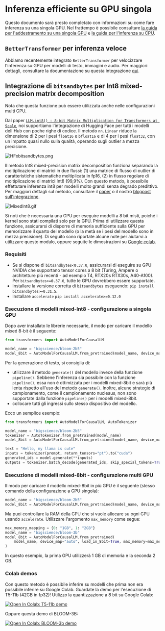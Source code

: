 <!--Copyright 2022 The HuggingFace Team. All rights reserved.

Licensed under the Apache License, Version 2.0 (the "License"); you may not use this file except in compliance with
the License. You may obtain a copy of the License at

http://www.apache.org/licenses/LICENSE-2.0

Unless required by applicable law or agreed to in writing, software distributed under the License is distributed on
an "AS IS" BASIS, WITHOUT WARRANTIES OR CONDITIONS OF ANY KIND, either express or implied. See the License for the
-->

# Inferenza efficiente su GPU singola

Questo documento sarà presto completato con informazioni su come fare inferenza su una singola GPU. Nel frattempo è possibile consultare [la guida per l'addestramento su una singola GPU](perf_train_gpu_one) e [la guida per l'inferenza su CPU](perf_infer_cpu).

## `BetterTransformer` per inferenza veloce

Abbiamo recentemente integrato `BetterTransformer` per velocizzare l'inferenza su GPU per modelli di testo, immagini e audio. Per maggiori dettagli, consultare la documentazione su questa integrazione [qui](https://huggingface.co/docs/optimum/bettertransformer/overview).

## Integrazione di `bitsandbytes` per Int8 mixed-precision matrix decomposition

<Tip>

Nota che questa funzione può essere utilizzata anche nelle configurazioni multi GPU.

</Tip>

Dal paper [`LLM.int8() : 8-bit Matrix Multiplication for Transformers at Scale`](https://arxiv.org/abs/2208.07339), noi supportiamo l'integrazione di Hugging Face per tutti i modelli dell'Hub con poche righe di codice.
Il metodo `nn.Linear` riduce la dimensione di 2 per i pesi `float16` e `bfloat16` e di 4 per i pesi `float32`, con un impatto quasi nullo sulla qualità, operando sugli outlier a mezza precisione.

![HFxbitsandbytes.png](https://s3.amazonaws.com/moonup/production/uploads/1659861207959-62441d1d9fdefb55a0b7d12c.png)

Il metodo Int8 mixed-precision matrix decomposition funziona separando la moltiplicazione di matrici in due flussi:
(1) una matrice di flusso di outlier di caratteristiche sistematiche moltiplicata in fp16, (2) in flusso regolare di moltiplicazione di matrici Int8 (99,9%). Con questo metodo, è possibile effettutare inferenza int8 per modelli molto grandi senza degrado predittivo.
Per maggiori dettagli sul metodo, consultare il [paper](https://arxiv.org/abs/2208.07339) o il nostro [blogpost sull'integrazione](https://huggingface.co/blog/hf-bitsandbytes-integration).

![MixedInt8.gif](https://s3.amazonaws.com/moonup/production/uploads/1660567469965-62441d1d9fdefb55a0b7d12c.gif)

Si noti che è necessaria una GPU per eseguire modelli a 8 bit misti, poiché i kernel sono stati compilati solo per le GPU. Prima di utilizzare questa funzione, assicurarsi di disporre di memoria sufficiente sulla GPU per memorizzare il quarto del modello (o la metà se i pesi del modello sono in mezza precisione).
Di seguito sono riportate alcune note per aiutarvi a utilizzare questo modulo, oppure seguite le dimostrazioni su [Google colab](#colab-demos).

### Requisiti

- Se si dispone di `bitsandbytes<0.37.0`, assicurarsi di eseguire su GPU NVIDIA che supportano tensor cores a 8 bit (Turing, Ampere o architetture più recenti - ad esempio T4, RTX20s RTX30s, A40-A100). Per `bitsandbytes>=0.37.0`, tutte le GPU dovrebbero essere supportate.
- Installare la versione corretta di `bitsandbytes` eseguendo:
`pip install bitsandbytes>=0.31.5`.
- Installare `accelerate`
`pip install accelerate>=0.12.0`

### Esecuzione di modelli mixed-Int8 - configurazione a singola GPU

Dopo aver installato le librerie necessarie, il modo per caricare il modello mixed 8-bit è il seguente:

```py
from transformers import AutoModelForCausalLM

model_name = "bigscience/bloom-2b5"
model_8bit = AutoModelForCausalLM.from_pretrained(model_name, device_map="auto", load_in_8bit=True)
```

Per la generazione di testo, si consiglia di:

* utilizzare il metodo `generate()` del modello invece della funzione `pipeline()`. Sebbene l'inferenza sia possibile con la funzione `pipeline()`, essa non è ottimizzata per i modelli mixed-8bit e sarà più lenta rispetto all'uso del metodo `generate()`. Inoltre, alcune strategie di campionamento, come il campionamento nucleaus, non sono supportate dalla funzione `pipeline()` per i modelli mixed-8bit.
* collocare tutti gli ingressi sullo stesso dispositivo del modello.

Ecco un semplice esempio:

```py
from transformers import AutoModelForCausalLM, AutoTokenizer

model_name = "bigscience/bloom-2b5"
tokenizer = AutoTokenizer.from_pretrained(model_name)
model_8bit = AutoModelForCausalLM.from_pretrained(model_name, device_map="auto", load_in_8bit=True)

text = "Hello, my llama is cute"
inputs = tokenizer(prompt, return_tensors="pt").to("cuda")
generated_ids = model.generate(**inputs)
outputs = tokenizer.batch_decode(generated_ids, skip_special_tokens=True)
```


### Esecuzione di modelli mixed-8bit - configurazione multi GPU

Il modo per caricare il modello mixed-8bit in più GPU è il seguente (stesso comando della configurazione a GPU singola):
```py
model_name = "bigscience/bloom-2b5"
model_8bit = AutoModelForCausalLM.from_pretrained(model_name, device_map="auto", load_in_8bit=True)
```
Ma puoi controllare la RAM della GPU che si vuole allocare su ogni GPU usando `accelerate`. Utilizzare l'argomento `max_memory` come segue:

```py
max_memory_mapping = {0: "1GB", 1: "2GB"}
model_name = "bigscience/bloom-3b"
model_8bit = AutoModelForCausalLM.from_pretrained(
    model_name, device_map="auto", load_in_8bit=True, max_memory=max_memory_mapping
)
```
In questo esempio, la prima GPU utilizzerà 1 GB di memoria e la seconda 2 GB.

### Colab demos

Con questo metodo è possibile inferire su modelli che prima non era possibile inferire su Google Colab.
Guardate la demo per l'esecuzione di T5-11b (42GB in fp32)! Utilizzo la quantizzazione a 8 bit su Google Colab:

[![Open In Colab: T5-11b demo](https://colab.research.google.com/assets/colab-badge.svg)](https://colab.research.google.com/drive/1YORPWx4okIHXnjW7MSAidXN29mPVNT7F?usp=sharing)

Oppure questa demo di BLOOM-3B:

[![Open In Colab: BLOOM-3b demo](https://colab.research.google.com/assets/colab-badge.svg)](https://colab.research.google.com/drive/1qOjXfQIAULfKvZqwCen8-MoWKGdSatZ4?usp=sharing)
